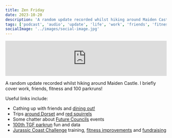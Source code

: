 ```yaml
---
title: Zen Friday
date: 2023-10-20
description: 'A random update recorded whilst hiking around Maiden Castle. I briefly cover work, friends, fitness and 100 parkruns!'
tags: ['podcast', 'audio', 'update', 'life', 'work', 'friends', 'fitness']
socialImage: '../images/social-image.jpg'
---
```



<iframe src="https://embed.acast.com/660872d53207c3001751e852/zen-friday?accentColor=F0F2F5&bgColor=e40404&secondaryColor=F0F2F5" frameBorder="0" width="100%" height="110px" className="audioplayer"></iframe>

A random update recorded whilst hiking around Maiden Castle. I briefly cover work, friends, fitness and 100 parkruns!

Useful links include:

- Cathing up with friends and [dining out!](https://mallowlondon.com/)
- Trips [around Dorset](https://www.nationaltrust.org.uk/visit/dorset/corfe-castle) and [red squirrels](https://www.nationaltrust.org.uk/visit/dorset/brownsea-island/the-rare-red-squirrel-on-brownsea-island)
- Some chatter about [Future Councils](https://dluhcdigital.blog.gov.uk/2023/09/07/future-councils-gathering-feedback-from-the-sector/) events
- [100th TGF parkrun](https://fb.watch/nOm-Lv99vn/) fun and data
- [Jurassic Coast Challenge](https://www.ultrachallenge.com/jurassic-coast-challenge/) training, [fitness improvements](https://www.strava.com/athletes/1170885) and [fundraising](https://www.justgiving.com/page/disco-jurassic-challenge)
